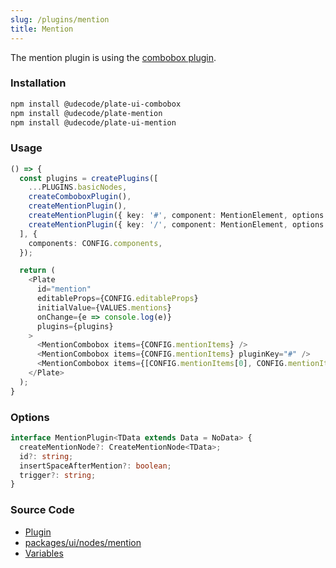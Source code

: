 ```yaml
---
slug: /plugins/mention
title: Mention
---
```


The mention plugin is using the [combobox plugin](docs/plugins/combobox).

### Installation

```bash npm2yarn
npm install @udecode/plate-ui-combobox
npm install @udecode/plate-mention
npm install @udecode/plate-ui-mention
```

### Usage

```ts live
() => {
  const plugins = createPlugins([
    ...PLUGINS.basicNodes,
    createComboboxPlugin(),
    createMentionPlugin(),
    createMentionPlugin({ key: '#', component: MentionElement, options: { trigger: '#', inputCreation: {key: 'creationId', value: 'main'} } }),
    createMentionPlugin({ key: '/', component: MentionElement, options: { trigger: '/' } }),
  ], {
    components: CONFIG.components,
  });

  return (
    <Plate
      id="mention"
      editableProps={CONFIG.editableProps}
      initialValue={VALUES.mentions}
      onChange={e => console.log(e)}
      plugins={plugins}
    >
      <MentionCombobox items={CONFIG.mentionItems} />
      <MentionCombobox items={CONFIG.mentionItems} pluginKey="#" />
      <MentionCombobox items={[CONFIG.mentionItems[0], CONFIG.mentionItems[1]]} pluginKey="/" />
    </Plate>
  );
}
```

### Options

```ts
interface MentionPlugin<TData extends Data = NoData> {
  createMentionNode?: CreateMentionNode<TData>;
  id?: string;
  insertSpaceAfterMention?: boolean;
  trigger?: string;
}
```

### Source Code

- [Plugin](https://github.com/udecode/plate/blob/main/packages/nodes/mention/src/createMentionPlugin.ts)
- [packages/ui/nodes/mention](https://github.com/udecode/plate/tree/main/packages/ui/nodes/mention/src)
- [Variables](https://github.com/udecode/plate/blob/main/docs/src/live/live.tsx)
